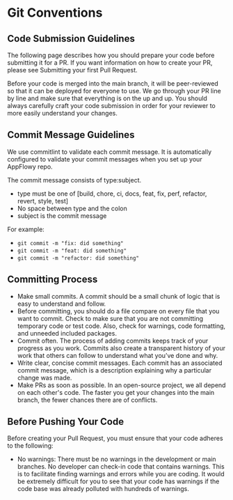 # Git Conventions

## Code Submission Guidelines

The following page describes how you should prepare your code before submitting it for a PR. If you want information on how to create your PR, please see Submitting your first Pull Request.

Before your code is merged into the main branch, it will be peer-reviewed so that it can be deployed for everyone to use. We go through your PR line by line and make sure that everything is on the up and up. You should always carefully craft your code submission in order for your reviewer to more easily understand your changes.

## Commit Message Guidelines

We use commitlint to validate each commit message. It is automatically configured to validate your commit messages when you set up your AppFlowy repo.

The commit message consists of type:subject.
- type must be one of [build, chore, ci, docs, feat, fix, perf, refactor, revert, style, test]
- No space between type and the colon
- subject is the commit message

For example:
- `git commit -m "fix: did something"`
- `git commit -m "feat: did something"`
- `git commit -m "refactor: did something"`

## Committing Process

- Make small commits. A commit should be a small chunk of logic that is easy to understand and follow.
- Before committing, you should do a file compare on every file that you want to commit. Check to make sure that you are not committing temporary code or test code. Also, check for warnings, code formatting, and unneeded included packages.
- Commit often. The process of adding commits keeps track of your progress as you work. Commits also create a transparent history of your work that others can follow to understand what you’ve done and why.
- Write clear, concise commit messages. Each commit has an associated commit message, which is a description explaining why a particular change was made.
- Make PRs as soon as possible. In an open-source project, we all depend on each other's code. The faster you get your changes into the main branch, the fewer chances there are of conflicts.

## Before Pushing Your Code

Before creating your Pull Request, you must ensure that your code adheres to the following:
- No warnings: There must be no warnings in the development or main branches. No developer can check-in code that contains warnings. This is to facilitate finding warnings and errors while you are coding. It would be extremely difficult for you to see that your code has warnings if the code base was already polluted with hundreds of warnings.
